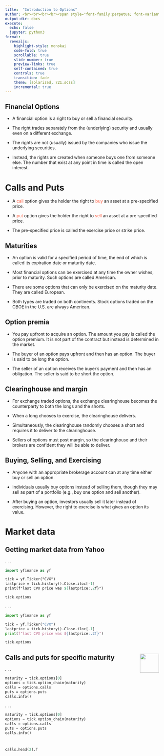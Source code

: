 ```yaml
---
title:  "Introduction to Options"
author: <br><br><br><br><span style="font-family:perpetua; font-variant:small-caps; color:#606060;">Kerry Back</span><br><br><img src="RiceBusiness-transparent-logo-sm.png"  height=80>
output-dir: docs
execute:
  echo: false
  jupyter: python3
format: 
  revealjs:
    highlight-style: monokai
    code-fold: true
    scrollable: true
    slide-number: true
    preview-links: true
    self-contained: true
    controls: true
    transition: fade
    theme: [solarized, 721.scss]
    incremental: true
---
```


##  Financial Options

- A financial option is a right to buy or sell a financial security.

- The right trades separately from the (underlying) security and usually
even on a different exchange.

- The rights are not (usually) issued by the companies who issue the
underlying securities. 
- Instead, the rights are created when someone
buys one from someone else.  The number that exist
at any point in time is called the open interest.

# Calls and Puts


- A [call]{style="color: tomato; fontweight: bold;"} option gives the holder the right to [buy]{style="color: tomato; fontweight: bold;"} an asset at a
pre-specified price.

- A [put]{style="color: tomato; fontweight: bold;"} option gives the holder the right to [sell]{style="color: tomato; fontweight: bold;"} an asset at a
pre-specified price.

- The pre-specified price is called the exercise price or strike price.


## Maturities

- An option is valid for a specified period of time, the end of which is
called its expiration date or maturity date.

- Most financial options can be exercised at any time the owner wishes,
prior to maturity. Such options are called American.

- There are some options that can only be exercised on the maturity
date. They are called European.

- Both types are traded on both continents. Stock options traded on the CBOE in the U.S. are always American.

## Option premia

- You pay upfront to acquire an option. The amount you pay is called
the option premium. It is not part of the contract but instead is
determined in the market.

- The buyer of an option pays upfront and then has an option.  The buyer is said to be long the option.

- The seller of an option receives the buyer's payment and then has an obligation.  The seller is said to be short the option.

## Clearinghouse and margin

- For exchange traded options, the exchange clearinghouse becomes the counterparty to both the longs and the shorts.

- When a long chooses to exercise, the clearinghouse delivers.

- Simultaneously, the clearinghouse randomly chooses a short and requires it to deliver to the clearinghouse.

- Sellers of options must post margin, so the clearinghouse and their brokers are confident they will be able to deliver.

## Buying, Selling, and Exercising

- Anyone with an appropriate brokerage account can at any time either
buy or sell an option.

- Individuals usually buy options instead of selling them, though they
may sell as part of a portfolio (e.g., buy one option and sell another).

- After buying an option, investors usually sell it later instead of
exercising. However, the right to exercise is what gives an option its
value.


# Market data {background-color="#657b83" color="#fdf6e3"}


## Getting market data from Yahoo

. . .

``` p
import yfinance as yf

tick = yf.Ticker("CVX")
lastprice = tick.history().Close.iloc[-1]
print(f"last CVX price was ${lastprice:.2f}")

tick.options
```

. . .

```python
import yfinance as yf

tick = yf.Ticker("CVX")
lastprice = tick.history().Close.iloc[-1]
print(f"last CVX price was ${lastprice:.2f}")

tick.options
```

## Calls and puts for specific maturity <a href="https://bbcx-investments.com/futures-options/market-data"><img src="Rice_Owl.jpg" style="width:.65in;" align="right"> </a>

. . .

``` p
maturity = tick.options[0]
options = tick.option_chain(maturity)
calls = options.calls
puts = options.puts
calls.info()
```

. . .

```python
maturity = tick.options[0]
options = tick.option_chain(maturity)
calls = options.calls
puts = options.puts
calls.info()
```

# {.smaller}

```python
calls.head(2).T
```